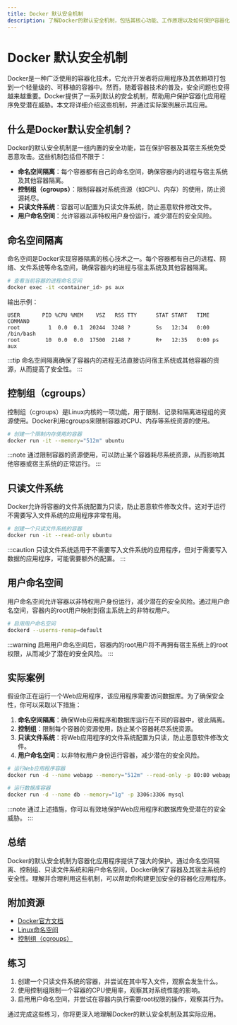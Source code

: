 ```yaml
---
title: Docker 默认安全机制
description: 了解Docker的默认安全机制，包括其核心功能、工作原理以及如何保护容器化应用程序。
---
```


# Docker 默认安全机制

Docker是一种广泛使用的容器化技术，它允许开发者将应用程序及其依赖项打包到一个轻量级的、可移植的容器中。然而，随着容器技术的普及，安全问题也变得越来越重要。Docker提供了一系列默认的安全机制，帮助用户保护容器化应用程序免受潜在威胁。本文将详细介绍这些机制，并通过实际案例展示其应用。

## 什么是Docker默认安全机制？

Docker的默认安全机制是一组内置的安全功能，旨在保护容器及其宿主系统免受恶意攻击。这些机制包括但不限于：

- **命名空间隔离**：每个容器都有自己的命名空间，确保容器内的进程与宿主系统及其他容器隔离。
- **控制组（cgroups）**：限制容器对系统资源（如CPU、内存）的使用，防止资源耗尽。
- **只读文件系统**：容器可以配置为只读文件系统，防止恶意软件修改文件。
- **用户命名空间**：允许容器以非特权用户身份运行，减少潜在的安全风险。

## 命名空间隔离

命名空间是Docker实现容器隔离的核心技术之一。每个容器都有自己的进程、网络、文件系统等命名空间，确保容器内的进程与宿主系统及其他容器隔离。

```bash
# 查看当前容器的进程命名空间
docker exec -it <container_id> ps aux
```

输出示例：
```
USER       PID %CPU %MEM    VSZ   RSS TTY      STAT START   TIME COMMAND
root         1  0.0  0.1  20244  3248 ?        Ss   12:34   0:00 /bin/bash
root        10  0.0  0.0  17500  2148 ?        R+   12:35   0:00 ps aux
```

:::tip
命名空间隔离确保了容器内的进程无法直接访问宿主系统或其他容器的资源，从而提高了安全性。
:::

## 控制组（cgroups）

控制组（cgroups）是Linux内核的一项功能，用于限制、记录和隔离进程组的资源使用。Docker利用cgroups来限制容器对CPU、内存等系统资源的使用。

```bash
# 创建一个限制内存使用的容器
docker run -it --memory="512m" ubuntu
```

:::note
通过限制容器的资源使用，可以防止某个容器耗尽系统资源，从而影响其他容器或宿主系统的正常运行。
:::

## 只读文件系统

Docker允许将容器的文件系统配置为只读，防止恶意软件修改文件。这对于运行不需要写入文件系统的应用程序非常有用。

```bash
# 创建一个只读文件系统的容器
docker run -it --read-only ubuntu
```

:::caution
只读文件系统适用于不需要写入文件系统的应用程序，但对于需要写入数据的应用程序，可能需要额外的配置。
:::

## 用户命名空间

用户命名空间允许容器以非特权用户身份运行，减少潜在的安全风险。通过用户命名空间，容器内的root用户映射到宿主系统上的非特权用户。

```bash
# 启用用户命名空间
dockerd --userns-remap=default
```

:::warning
启用用户命名空间后，容器内的root用户将不再拥有宿主系统上的root权限，从而减少了潜在的安全风险。
:::

## 实际案例

假设你正在运行一个Web应用程序，该应用程序需要访问数据库。为了确保安全性，你可以采取以下措施：

1. **命名空间隔离**：确保Web应用程序和数据库运行在不同的容器中，彼此隔离。
2. **控制组**：限制每个容器的资源使用，防止某个容器耗尽系统资源。
3. **只读文件系统**：将Web应用程序的文件系统配置为只读，防止恶意软件修改文件。
4. **用户命名空间**：以非特权用户身份运行容器，减少潜在的安全风险。

```bash
# 运行Web应用程序容器
docker run -d --name webapp --memory="512m" --read-only -p 80:80 webapp

# 运行数据库容器
docker run -d --name db --memory="1g" -p 3306:3306 mysql
```

:::note
通过上述措施，你可以有效地保护Web应用程序和数据库免受潜在的安全威胁。
:::

## 总结

Docker的默认安全机制为容器化应用程序提供了强大的保护。通过命名空间隔离、控制组、只读文件系统和用户命名空间，Docker确保了容器及其宿主系统的安全性。理解并合理利用这些机制，可以帮助你构建更加安全的容器化应用程序。

## 附加资源

- [Docker官方文档](https://docs.docker.com/)
- [Linux命名空间](https://en.wikipedia.org/wiki/Linux_namespaces)
- [控制组（cgroups）](https://en.wikipedia.org/wiki/Cgroups)

## 练习

1. 创建一个只读文件系统的容器，并尝试在其中写入文件，观察会发生什么。
2. 使用控制组限制一个容器的CPU使用率，观察其对系统性能的影响。
3. 启用用户命名空间，并尝试在容器内执行需要root权限的操作，观察其行为。

通过完成这些练习，你将更深入地理解Docker的默认安全机制及其实际应用。